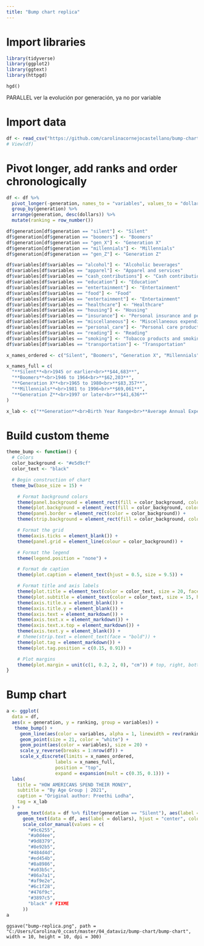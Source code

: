 ```yaml
---
title: "Bump chart replica"
---
```


# Import libraries
```r
library(tidyverse)
library(ggplot2)
library(ggtext)
library(httpgd)
```

```{#r}
hgd()
```
PARALLEL 
ver la evolución por generación, ya no por variable

# Import data
```r
df <- read_csv("https://github.com/carolinacornejocastellano/bump-chart/raw/main/data.csv")
# View(df)
```

# Pivot longer, add ranks and order chronologically
```r
df <- df %>%
  pivot_longer(-generation, names_to = "variables", values_to = "dollars") %>%
  group_by(generation) %>%
  arrange(generation, desc(dollars)) %>%
  mutate(ranking = row_number())

df$generation[df$generation == "silent"] <- "Silent"
df$generation[df$generation == "boomers"] <- "Boomers"
df$generation[df$generation == "gen_X"] <- "Generation X"
df$generation[df$generation == "millennials"] <- "Millennials"
df$generation[df$generation == "gen_Z"] <- "Generation Z"

df$variables[df$variables == "alcohol"] <- "Alcoholic beverages"
df$variables[df$variables == "apparel"] <- "Apparel and services"
df$variables[df$variables == "cash_contributions"] <- "Cash contributions"
df$variables[df$variables == "education"] <- "Education"
df$variables[df$variables == "entertainment"] <- "Entertainment"
df$variables[df$variables == "food"] <- "Food"
df$variables[df$variables == "entertainment"] <- "Entertainment"
df$variables[df$variables == "healthcare"] <- "Healthcare"
df$variables[df$variables == "housing"] <- "Housing"
df$variables[df$variables == "insurance"] <- "Personal insurance and pensions"
df$variables[df$variables == "miscellaneous"] <- "Miscellaneous expenditures"
df$variables[df$variables == "personal_care"] <- "Personal care products and services"
df$variables[df$variables == "reading"] <- "Reading"
df$variables[df$variables == "smoking"] <- "Tobacco products and smoking \n supplies"
df$variables[df$variables == "transportation"] <- "Transportation"
```

```r
x_names_ordered <- c("Silent", "Boomers", "Generation X", "Millennials", "Generation Z")
```

```r
x_names_full = c(
  "**Silent**<br>1945 or earlier<br>**$44,683**",
  "**Boomers**<br>1946 to 1964<br>**$62,203**",
  "**Generation X**<br>1965 to 1980<br>**$83,357**",
  "**Millennials**<br>1981 to 1996<br>**$69,061**",
  "**Generation Z**<br>1997 or later<br>**$41,636**"
)
```

```r
x_lab <- c("**Generation**<br>Birth Year Range<br>**Average Annual Expenditure**")
```

# Build custom theme

```r
theme_bump <- function() {
  # Colors
  color_background <- "#e5d9cf"
  color_text <- "black"

  # Begin construction of chart
  theme_bw(base_size = 15) +

    # Format background colors
    theme(panel.background = element_rect(fill = color_background, color = color_background)) +
    theme(plot.background = element_rect(fill = color_background, color = color_background)) +
    theme(panel.border = element_rect(color = color_background)) +
    theme(strip.background = element_rect(fill = color_background, color = color_background)) +

    # Format the grid
    theme(axis.ticks = element_blank()) +
    theme(panel.grid = element_line(colour = color_background)) +

    # Format the legend
    theme(legend.position = "none") +

    # Format de caption
    theme(plot.caption = element_text(hjust = 0.5, size = 9.5)) +

    # Format title and axis labels
    theme(plot.title = element_text(color = color_text, size = 20, face = "bold", hjust = 0.5)) +
    theme(plot.subtitle = element_text(color = color_text, size = 15, hjust = 0.5)) +
    theme(axis.title.x = element_blank()) +
    theme(axis.title.y = element_blank()) +
    theme(axis.text = element_markdown()) +
    theme(axis.text.x = element_markdown()) +
    theme(axis.text.x.top = element_markdown()) +
    theme(axis.text.y = element_blank()) +
    # theme(strip.text = element_text(face = "bold")) +
    theme(plot.tag = element_markdown()) +
    theme(plot.tag.position = c(0.15, 0.91)) +

    # Plot margins
    theme(plot.margin = unit(c(1, 0.2, 2, 0), "cm")) # top, right, bottom, left
}
```

# Bump chart 

```r
a <- ggplot(
  data = df,
  aes(x = generation, y = ranking, group = variables)) +
   theme_bump() +
     geom_line(aes(color = variables, alpha = 1, linewidth = rev(ranking))) +
     geom_point(size = 21, color = "white") +
     geom_point(aes(color = variables), size = 20) +
     scale_y_reverse(breaks = 1:nrow(df)) +
     scale_x_discrete(limits = x_names_ordered,
                  labels = x_names_full,
                  position = "top",
                  expand = expansion(mult = c(0.35, 0.1))) +
  labs(
    title = "HOW AMERICANS SPEND THEIR MONEY",
    subtitle = "By Age Group | 2021",
    caption = "Original author: Preethi Lodha",
    tag = x_lab
  ) +
    geom_text(data = df %>% filter(generation == "Silent"), aes(label = variables, x = 0.72), hjust = "outward", fontface = "bold", color = "black", size = 5) +
      geom_text(data = df, aes(label = dollars), hjust = "center", color = "white", size = 4.8) + # FIXME
      scale_color_manual(values = c(
        "#9c6255",
        "#a0d4ee",
        "#9d8379",
        "#8e92b5",
        "#484d4d",
        "#ed454b",
        "#8a8986",
        "#a03b5c",
        "#86a7a1",
        "#af9e2e",
        "#6c1f28",
        "#476f9c",
        "#3897c5",
        "black" # FIXME
      )) 
a
```

```{#r}
ggsave("bump-replica.png", path = "C:/Users/Carolina/0_ccast/master/04_dataviz/bump-chart/bump-chart", width = 10, height = 10, dpi = 300)
```
